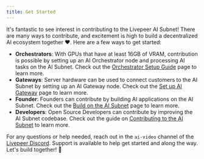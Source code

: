 ```yaml
---
title: Get Started
---
```


It's fantastic to see interest in contributing to the Livepeer AI Subnet! There
are many ways to contribute, and excitement is high to build a decentralized AI
ecosystem together ❤️. Here are a few ways to get started:

- **Orchestrators**: With GPUs that have at least 16GB of VRAM, contribution is
  possible by setting up an AI Orchestrator node and processing AI tasks on the
  AI Subnet. Check out the
  [Orchestrator Setup Guide](/ai/orchestrators/get-started) page to learn more.
- **Gateways**: Server hardware can be used to connect customers to the AI
  Subnet by setting up an AI Gateway node. Check out the
  [Set up AI Gateway](/ai/gateways/setup-gateway) page to learn more.
- **Founder**: Founders can contribute by building AI applications on the AI
  Subnet. Check out the [Build on the AI Subnet](/ai/builders) page to learn
  more.
- **Developers**: Open Source Developers can contribute by improving the AI
  Subnet codebase. Check out the guide on
  [Contributing to the AI Subnet](/ai/contribute-to-ai-subnet) to learn more.

For any questions or help needed, reach out in the `ai-video` channel of the
[Livepeer Discord](https://discord.gg/7w2R6v). Support is available to help get
started and along the way. Let's build together! 🚀
